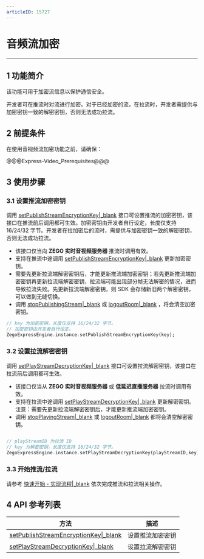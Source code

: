 ```yaml
---
articleID: 15727
---
```

# 音频流加密

- - -

## 1 功能简介

该功能可用于加密流信息以保护通信安全。

开发者可在推流时对流进行加密。对于已经加密的流，在拉流时，开发者需提供与加密密钥一致的解密密钥，否则无法成功拉流。

## 2 前提条件

在使用音视频流加密功能之前，请确保：

@@@Express-Video_Prerequisites@@@

## 3 使用步骤

### 3.1 设置推流加密密钥

调用 [setPublishStreamEncryptionKey\|_blank](/unique-api/express-video-sdk/zh/dart_flutter/zego_express_engine/ZegoExpressEnginePublisher/setPublishStreamEncryptionKey.html) 接口可设置推流的加密密钥，该接口在推流前后调用都可生效。加密密钥由开发者自行设定，长度仅支持 16/24/32 字节。开发者在拉加密后的流时，需提供与加密密钥一致的解密密钥，否则无法成功拉流。

<div class="mk-warning">

- 该接口仅当向 **ZEGO 实时音视频服务器** 推流时调用有效。
- 支持在推流中途调用 [setPublishStreamEncryptionKey\|_blank](/unique-api/express-video-sdk/zh/dart_flutter/zego_express_engine/ZegoExpressEnginePublisher/setPublishStreamEncryptionKey.html) 更新加密密钥。
- 需要先更新拉流端解密密钥后，才能更新推流端加密密钥；若先更新推流端加密密钥再更新拉流端解密密钥，拉流端可能出现部分帧无法解密的情况，进而导致拉流失败。先更新拉流端解密密钥，则 SDK 会存储新旧两个解密密钥，可以做到无缝切换。
- 调用 [stopPublishingStream\|_blank](/unique-api/express-video-sdk/zh/dart_flutter/zego_express_engine/ZegoExpressEnginePublisher/stopPublishingStream.html) 或 [logoutRoom\|_blank](/unique-api/express-video-sdk/zh/dart_flutter/zego_express_engine/ZegoExpressEngineRoom/logoutRoom.html) ，将会清空加密密钥。

</div>

```dart
// key 为加密密钥，长度仅支持 16/24/32 字节。
// 加密密钥由开发者自行设定。
ZegoExpressEngine.instance.setPublishStreamEncryptionKey(key);
```

### 3.2 设置拉流解密密钥

调用 [setPlayStreamDecryptionKey\|_blank](/unique-api/express-video-sdk/zh/dart_flutter/zego_express_engine/ZegoExpressEnginePlayer/setPlayStreamDecryptionKey.html) 接口可设置拉流解密密钥，该接口在拉流前后调用都可生效。

<div class="mk-warning">

- 该接口仅当从 **ZEGO 实时音视频服务器** 或 **低延迟直播服务器** 拉流时调用有效。
- 支持在拉流中途调用 [setPlayStreamDecryptionKey\|_blank](/unique-api/express-video-sdk/zh/dart_flutter/zego_express_engine/ZegoExpressEnginePlayer/setPlayStreamDecryptionKey.html) 更新解密密钥。注意：需要先更新拉流端解密密钥后，才能更新推流端加密密钥。
- 调用 [stopPlayingStream\|_blank](/unique-api/express-video-sdk/zh/dart_flutter/zego_express_engine/ZegoExpressEnginePlayer/stopPlayingStream.html) 或 [logoutRoom\|_blank](/unique-api/express-video-sdk/zh/dart_flutter/zego_express_engine/ZegoExpressEngineRoom/logoutRoom.html) 都将会清空解密密钥。

</div>

```dart

// playStreamID 为拉流 ID
// key 为解密密钥，长度仅支持 16/24/32 字节。
ZegoExpressEngine.instance.setPlayStreamDecryptionKey(playStreamID,key);

```

### 3.3 开始推流/拉流

请参考 [快速开始 - 实现流程\|_blank](!Integration/Solution_Implementation) 依次完成推流和拉流相关操作。

## 4 API 参考列表

| 方法 | 描述 |
|-------|--------|
| [setPublishStreamEncryptionKey\|_blank](/unique-api/express-video-sdk/zh/dart_flutter/zego_express_engine/ZegoExpressEnginePublisher/setPublishStreamEncryptionKey.html) | 设置推流加密密钥 |
| [setPlayStreamDecryptionKey\|_blank](/unique-api/express-video-sdk/zh/dart_flutter/zego_express_engine/ZegoExpressEnginePlayer/setPlayStreamDecryptionKey.html) |设置拉流解密密钥|
